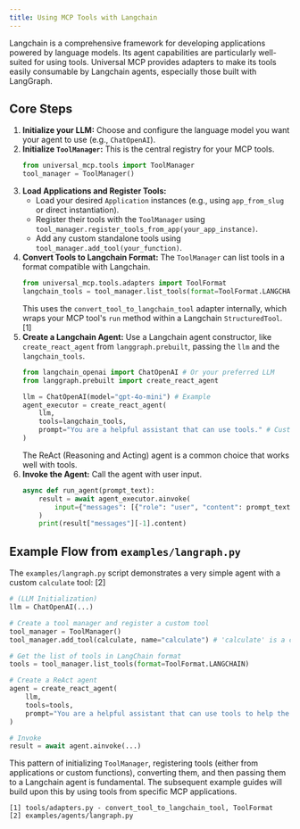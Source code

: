 ```yaml
---
title: Using MCP Tools with Langchain
---
```


Langchain is a comprehensive framework for developing applications powered by language models. Its agent capabilities are particularly well-suited for using tools. Universal MCP provides adapters to make its tools easily consumable by Langchain agents, especially those built with LangGraph.

## Core Steps

1.  **Initialize your LLM:** Choose and configure the language model you want your agent to use (e.g., `ChatOpenAI`).
2.  **Initialize `ToolManager`:** This is the central registry for your MCP tools.
    ```python
    from universal_mcp.tools import ToolManager
    tool_manager = ToolManager()
    ```
3.  **Load Applications and Register Tools:**
    *   Load your desired `Application` instances (e.g., using `app_from_slug` or direct instantiation).
    *   Register their tools with the `ToolManager` using `tool_manager.register_tools_from_app(your_app_instance)`.
    *   Add any custom standalone tools using `tool_manager.add_tool(your_function)`.
4.  **Convert Tools to Langchain Format:**
    The `ToolManager` can list tools in a format compatible with Langchain.
    ```python
    from universal_mcp.tools.adapters import ToolFormat
    langchain_tools = tool_manager.list_tools(format=ToolFormat.LANGCHAIN)
    ```
    This uses the `convert_tool_to_langchain_tool` adapter internally, which wraps your MCP tool's `run` method within a Langchain `StructuredTool`. [1]
5.  **Create a Langchain Agent:**
    Use a Langchain agent constructor, like `create_react_agent` from `langgraph.prebuilt`, passing the `llm` and the `langchain_tools`.
    ```python
    from langchain_openai import ChatOpenAI # Or your preferred LLM
    from langgraph.prebuilt import create_react_agent

    llm = ChatOpenAI(model="gpt-4o-mini") # Example
    agent_executor = create_react_agent(
        llm,
        tools=langchain_tools,
        prompt="You are a helpful assistant that can use tools." # Customize as needed
    )
    ```
    The ReAct (Reasoning and Acting) agent is a common choice that works well with tools.
6.  **Invoke the Agent:**
    Call the agent with user input.
    ```python
    async def run_agent(prompt_text):
        result = await agent_executor.ainvoke(
            input={"messages": [{"role": "user", "content": prompt_text}]}
        )
        print(result["messages"][-1].content)
    ```

## Example Flow from `examples/langraph.py`

The `examples/langraph.py` script demonstrates a very simple agent with a custom `calculate` tool: [2]

```python
# (LLM Initialization)
llm = ChatOpenAI(...)

# Create a tool manager and register a custom tool
tool_manager = ToolManager()
tool_manager.add_tool(calculate, name="calculate") # 'calculate' is a custom async function

# Get the list of tools in LangChain format
tools = tool_manager.list_tools(format=ToolFormat.LANGCHAIN)

# Create a ReAct agent
agent = create_react_agent(
    llm,
    tools=tools,
    prompt="You are a helpful assistant that can use tools to help the user.",
)

# Invoke
result = await agent.ainvoke(...)
```

This pattern of initializing `ToolManager`, registering tools (either from applications or custom functions), converting them, and then passing them to a Langchain agent is fundamental. The subsequent example guides will build upon this by using tools from specific MCP applications.

```
[1] tools/adapters.py - convert_tool_to_langchain_tool, ToolFormat
[2] examples/agents/langraph.py
```